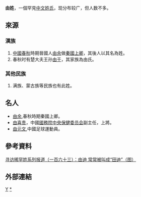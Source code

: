 {{姓氏
|姓氏=由
|拼音=Yóu
|中国大陆=You
|台湾=
|香港=Jau
|澳门=Jau
|新加坡=
|马来西亚=
|越南=Do
|韩国=유
|反切=
|同音字=
|堂号=
|郡望=
}}

'''由姓'''，一個罕見[[中文姓氏|中文姓氏]]，现分布较广，但人数不多。

==來源==
===漢族===
#[[中國|中國]][[春秋时期|春秋]]時期晉國人[[由余|由余]]做[[秦國|秦國]][[上卿|上卿]]，其後人以其名為姓。
#春秋时有楚大夫王孙[[由于|由于]]，其家族為由氏。
===其他民族===
#满族、蒙古族等民族也有此姓。

==名人==
*[[由余|由余]],春秋時期秦國上卿。
*[[由喜贵|由喜贵]]，中國[[中华人民共和国国务院|國務院]][[中央保健委员会|中央保健委员会]]副主任，上將。
*[[由元文|由元文]],中國足球運動員。

==參考資料==
[http://special.daynews.com.cn/kjzt/xfxhx/672081.html 寻访稀罕姓系列报道（一百六十三）：由迪 常常被叫成“田迪”（图）]{{dead link|date=2018年3月 |bot=InternetArchiveBot |fix-attempted=yes }}

==外部連結==
{{Wikisource further reading}}
[[Category:漢姓|Y]]
[[Category:由姓|*]]